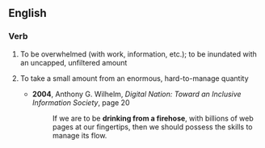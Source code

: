 ==English==

===Verb===
{{en-verb|head=[[drink]] [[from]] [[a]] [[firehose]]|drinks from a firehose|drinking from a firehose|drank from a firehose|drunk from a firehose}}

# {{context|idiomatic|lang=en}} To be overwhelmed (with work, information, etc.); to be inundated with an uncapped, unfiltered amount
# {{context|idiomatic|lang=en}} To take a small amount from an enormous, hard-to-manage quantity
#* '''2004''', Anthony G. Wilhelm, ''Digital Nation: Toward an Inclusive Information Society'', page 20
#*: If we are to be '''drinking from a firehose''', with billions of web pages at our fingertips, then we should possess the skills to manage its flow.
